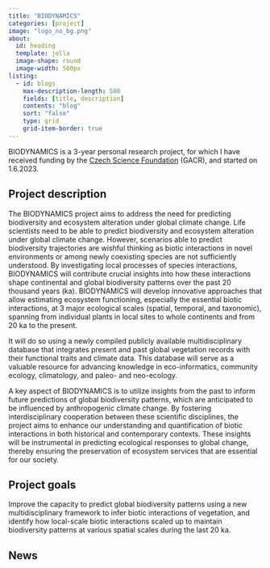 ```yaml
---
title: "BIODYNAMICS"
categories: [project]
image: "logo_no_bg.png"
about:
  id: heading
  template: jolla
  image-shape: round
  image-width: 500px
listing: 
  - id: blogs
    max-description-length: 500
    fields: [title, description]
    contents: "blog"
    sort: "false"
    type: grid
    grid-item-border: true
---
```


::: {#heading}
BIODYNAMICS is a 3-year personal research project, for which I have received funding by the [Czech Science Foundation](https://gacr.cz/en/) (GACR), and started on 1.6.2023.
:::

## Project description
The BIODYNAMICS project aims to address the need for predicting biodiversity and ecosystem alteration under global climate change. Life scientists need to be able to predict biodiversity and ecosystem alteration under global climate change. However, scenarios able to predict biodiversity trajectories are wishful thinking as biotic interactions in novel environments or among newly coexisting species are not sufficiently understood. By investigating local processes of species interactions, BIODYNAMICS will contribute crucial insights into how these interactions shape continental and global biodiversity patterns over the past 20 thousand years (ka). BIODYNAMICS will develop innovative approaches that allow estimating ecosystem functioning, especially the essential biotic interactions, at 3 major ecological scales (spatial, temporal, and taxonomic), spanning from individual plants in local sites to whole continents and from 20 ka to the present.

It will do so using a newly compiled publicly available multidisciplinary database that integrates present and past global vegetation records with their functional traits and climate data. This database will serve as a valuable resource for advancing knowledge in eco-informatics, community ecology, climatology, and paleo- and neo-ecology.

A key aspect of BIODYNAMICS is to utilize insights from the past to inform future predictions of global biodiversity patterns, which are anticipated to be influenced by anthropogenic climate change. By fostering interdisciplinary cooperation between these scientific disciplines, the project aims to enhance our understanding and quantification of biotic interactions in both historical and contemporary contexts. These insights will be instrumental in predicting ecological responses to global change, thereby ensuring the preservation of ecosystem services that are essential for our society.

## Project goals
Improve the capacity to predict global biodiversity patterns using a new multidisciplinary framework to infer biotic interactions of vegetation, and identify how local-scale biotic interactions scaled up to maintain biodiversity patterns at various spatial scales during the last 20 ka.

## News
::: {#blogs}
:::

